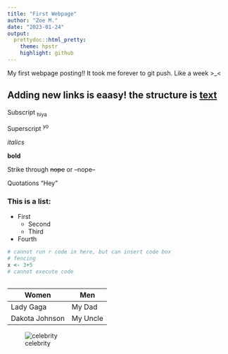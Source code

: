 ```yaml
---
title: "First Webpage"
author: "Zoe M."
date: "2023-01-24"
output: 
  prettydoc::html_pretty:
    theme: hpstr
    highlight: github
---
```


My first webpage posting!! It took me forever to git push. Like a week >_<

## Adding new links is eaasy! the structure is [text](link)

Subscript ~hiya~

Superscript ^yo^

_italics_

__bold__

Strike through ~~nope~~ or --nope--

Quotations "Hey"

### This is a list:

* First
  * Second
  + Third
* Fourth

```r
# cannot run r code in here, but can insert code box
# fencing
x <- 3+5
# cannot execute code
```

```r

```

Women  | Men
------------- | -------------
Lady Gaga  | My Dad
Dakota Johnson  | My Uncle

![celebrity](https://encrypted-tbn0.gstatic.com/images?q=tbn:ANd9GcTBY4oMwWmHDWcPjm_Piif7u26CPDLqUI5llA&usqp=CAU)
